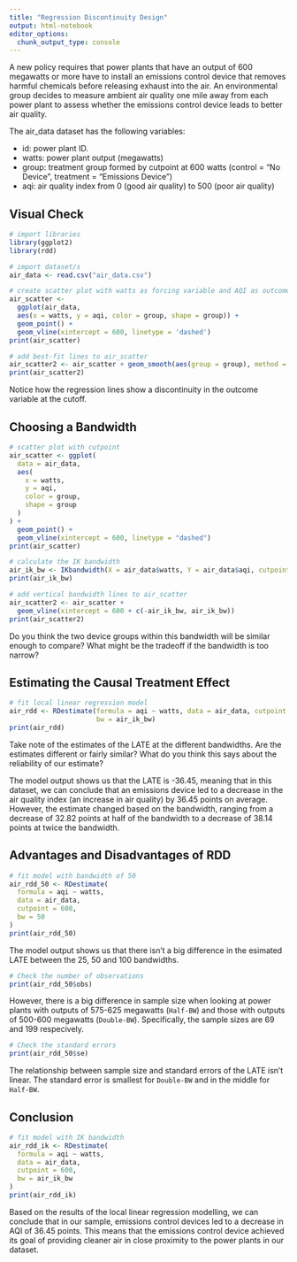 ```yaml
---
title: "Regression Discontinuity Design"
output: html-notebook
editor_options: 
  chunk_output_type: console
---
```


A new policy requires that power plants that have an output of 600 megawatts or more have to install an emissions control device that removes harmful chemicals before releasing exhaust into the air. An environmental group decides to measure ambient air quality one mile away from each power plant to assess whether the emissions control device leads to better air quality.

The air_data dataset has the following variables:

- id: power plant ID.
- watts: power plant output (megawatts)
- group: treatment group formed by cutpoint at 600 watts (control = “No Device”, treatment = “Emissions Device”)
- aqi: air quality index from 0 (good air quality) to 500 (poor air quality)

## Visual Check

```r
# import libraries
library(ggplot2)
library(rdd)

# import dataset/s
air_data <- read.csv("air_data.csv")
```

```r
# create scatter plot with watts as forcing variable and AQI as outcome
air_scatter <- 
  ggplot(air_data, 
  aes(x = watts, y = aqi, color = group, shape = group)) +
  geom_point() +
  geom_vline(xintercept = 600, linetype = 'dashed')
print(air_scatter)
```

```r
# add best-fit lines to air_scatter
air_scatter2 <- air_scatter + geom_smooth(aes(group = group), method = "lm") 
print(air_scatter2)
```

Notice how the regression lines show a discontinuity in the outcome variable at the cutoff.

## Choosing a Bandwidth

```r
# scatter plot with cutpoint
air_scatter <- ggplot(
  data = air_data,
  aes(
    x = watts,
    y = aqi,
    color = group,
    shape = group
  )
) +
  geom_point() +
  geom_vline(xintercept = 600, linetype = "dashed")
print(air_scatter)
```

```r
# calculate the IK bandwidth
air_ik_bw <- IKbandwidth(X = air_data$watts, Y = air_data$aqi, cutpoint = 600)
print(air_ik_bw)
```

```r
# add vertical bandwidth lines to air_scatter
air_scatter2 <- air_scatter + 
  geom_vline(xintercept = 600 + c(-air_ik_bw, air_ik_bw))
print(air_scatter2)
```

Do you think the two device groups within this bandwidth will be similar enough to compare? What might be the tradeoff if the bandwidth is too narrow?

## Estimating the Causal Treatment Effect

```r
# fit local linear regression model
air_rdd <- RDestimate(formula = aqi ~ watts, data = air_data, cutpoint = 600,
                      bw = air_ik_bw)
print(air_rdd)
```

Take note of the estimates of the LATE at the different bandwidths. Are the estimates different or fairly similar? What do you think this says about the reliability of our estimate?

The model output shows us that the LATE is -36.45, meaning that in this dataset, we can conclude that an emissions device led to a decrease in the air quality index (an increase in air quality) by 36.45 points on average. However, the estimate changed based on the bandwidth, ranging from a decrease of 32.82 points at half of the bandwidth to a decrease of 38.14 points at twice the bandwidth.

## Advantages and Disadvantages of RDD

```r
# fit model with bandwidth of 50
air_rdd_50 <- RDestimate(
  formula = aqi ~ watts,
  data = air_data,
  cutpoint = 600,
  bw = 50
)
print(air_rdd_50)
```

The model output shows us that there isn't a big difference in the esimated LATE between the 25, 50 and 100 bandwidths.

```r
# Check the number of observations
print(air_rdd_50$obs)
```

However, there is a big difference in sample size when looking at power plants with outputs of 575-625 megawatts (`Half-BW`) and those with outputs of 500-600 megawatts (`Double-BW`). Specifically, the sample sizes are 69 and 199 respecively.

```r
# Check the standard errors
print(air_rdd_50$se)
```

The relationship between sample size and standard errors of the LATE isn't linear. The standard error is smallest for `Double-BW` and in the middle for `Half-BW`.

## Conclusion

```r
# fit model with IK bandwidth
air_rdd_ik <- RDestimate(
  formula = aqi ~ watts,
  data = air_data,
  cutpoint = 600,
  bw = air_ik_bw
)
print(air_rdd_ik)
```

Based on the results of the local linear regression modelling, we can conclude that in our sample, emissions control devices led to a decrease in AQI of 36.45 points. This means that the emissions control device achieved its goal of providing cleaner air in close proximity to the power plants in our dataset.
